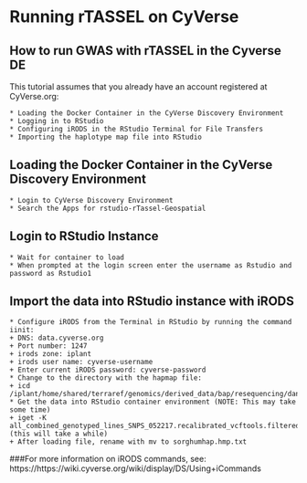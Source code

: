 # Running rTASSEL on CyVerse

## How to run GWAS with rTASSEL in the Cyverse DE

This tutorial assumes that you already have an account registered at CyVerse.org:


	* Loading the Docker Container in the CyVerse Discovery Environment
	* Logging in to RStudio
	* Configuring iRODS in the RStudio Terminal for File Transfers
	* Importing the haplotype map file into RStudio

## Loading the Docker Container in the CyVerse Discovery Environment
	* Login to CyVerse Discovery Environment
	* Search the Apps for rstudio-rTassel-Geospatial 

## Login to RStudio Instance
	* Wait for container to load
	* When prompted at the login screen enter the username as Rstudio and password as Rstudio1

## Import the data into RStudio instance with iRODS
	* Configure iRODS from the Terminal in RStudio by running the command iinit:
	+ DNS: data.cyverse.org
	+ Port number: 1247
	+ irods zone: iplant
	+ irods user name: cyverse-username
	+ Enter current iRODS password: cyverse-password
	* Change to the directory with the hapmap file:
	+ icd /iplant/home/shared/terraref/genomics/derived_data/bap/resequencing/danforth_center/version1/hapmap
	* Get the data into RStudio container environment (NOTE: This may take some time)
	+ iget -K all_combined_genotyped_lines_SNPS_052217.recalibrated_vcftools.filtered.recode.hmp.txt (this will take a while)
	+ After loading file, rename with mv to sorghumhap.hmp.txt
 
###For more information on iRODS commands, see:
https://https://wiki.cyverse.org/wiki/display/DS/Using+iCommands
 
